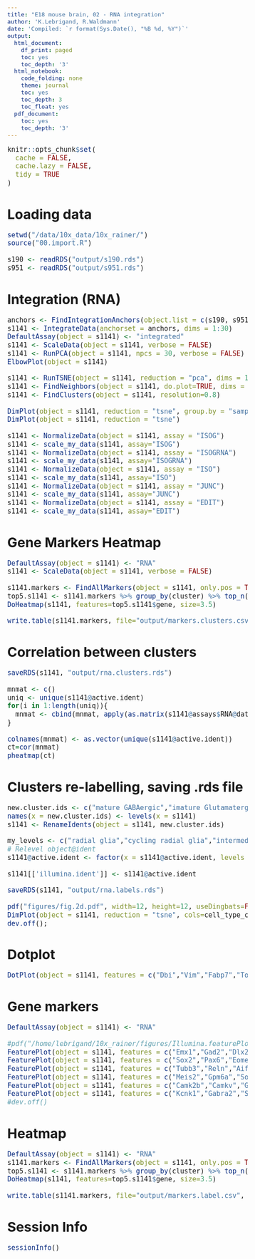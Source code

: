 ```yaml
---
title: "E18 mouse brain, 02 - RNA integration"
author: 'K.Lebrigand, R.Waldmann'
date: 'Compiled: `r format(Sys.Date(), "%B %d, %Y")`'
output:
  html_document:
    df_print: paged
    toc: yes
    toc_depth: '3'
  html_notebook:
    code_folding: none
    theme: journal
    toc: yes
    toc_depth: 3
    toc_float: yes
  pdf_document:
    toc: yes
    toc_depth: '3'
---
```


<style type="text/css">

body, td {
   font-size: 15px;
}
code.r{
  font-size: 15px;
}
pre {
  font-size: 15px
}
</style>

```r
knitr::opts_chunk$set(
  cache = FALSE,
  cache.lazy = FALSE,
  tidy = TRUE
)
```

# Loading data

```r

setwd("/data/10x_data/10x_rainer/")
source("00.import.R")

s190 <- readRDS("output/s190.rds")
s951 <- readRDS("output/s951.rds")

```

# Integration (RNA)

```r

anchors <- FindIntegrationAnchors(object.list = c(s190, s951), assay=c("RNA","RNA"), dims = 1:30)
s1141 <- IntegrateData(anchorset = anchors, dims = 1:30)
DefaultAssay(object = s1141) <- "integrated"
s1141 <- ScaleData(object = s1141, verbose = FALSE)
s1141 <- RunPCA(object = s1141, npcs = 30, verbose = FALSE)
ElbowPlot(object = s1141)

s1141 <- RunTSNE(object = s1141, reduction = "pca", dims = 1:11)
s1141 <- FindNeighbors(object = s1141, do.plot=TRUE, dims = 1:11)
s1141 <- FindClusters(object = s1141, resolution=0.8)

DimPlot(object = s1141, reduction = "tsne", group.by = "sample")
DimPlot(object = s1141, reduction = "tsne")

s1141 <- NormalizeData(object = s1141, assay = "ISOG")
s1141 <- scale_my_data(s1141, assay="ISOG")
s1141 <- NormalizeData(object = s1141, assay = "ISOGRNA")
s1141 <- scale_my_data(s1141, assay="ISOGRNA")
s1141 <- NormalizeData(object = s1141, assay = "ISO")
s1141 <- scale_my_data(s1141, assay="ISO")
s1141 <- NormalizeData(object = s1141, assay = "JUNC")
s1141 <- scale_my_data(s1141, assay="JUNC")
s1141 <- NormalizeData(object = s1141, assay = "EDIT")
s1141 <- scale_my_data(s1141, assay="EDIT")

```

# Gene Markers Heatmap

```r

DefaultAssay(object = s1141) <- "RNA"
s1141 <- ScaleData(object = s1141, verbose = FALSE)

s1141.markers <- FindAllMarkers(object = s1141, only.pos = TRUE)
top5.s1141 <- s1141.markers %>% group_by(cluster) %>% top_n(6, avg_logFC)
DoHeatmap(s1141, features=top5.s1141$gene, size=3.5)

write.table(s1141.markers, file="output/markers.clusters.csv", sep=",")

```

# Correlation between clusters

```r

saveRDS(s1141, "output/rna.clusters.rds")

mnmat <- c()
uniq <- unique(s1141@active.ident)
for(i in 1:length(uniq)){
  mnmat <- cbind(mnmat, apply(as.matrix(s1141@assays$RNA@data[, s1141@meta.data$integrated_snn_res.0.8==uniq[i]]), 1, mean))
}

colnames(mnmat) <- as.vector(unique(s1141@active.ident))
ct=cor(mnmat)
pheatmap(ct)

```

# Clusters re-labelling, saving .rds file

```r

new.cluster.ids <- c("mature GABAergic","imature Glutamatergic","mature Glutamatergic","imature GABAergic","mature Glutamatergic", "cycling radial glia","intermediate progenitor","imature Glutamatergic","radial glia","Cajal-Retzius")
names(x = new.cluster.ids) <- levels(x = s1141)
s1141 <- RenameIdents(object = s1141, new.cluster.ids)

my_levels <- c("radial glia","cycling radial glia","intermediate progenitor", "imature Glutamatergic", "mature Glutamatergic","imature GABAergic","mature GABAergic", "Cajal-Retzius")
# Relevel object@ident
s1141@active.ident <- factor(x = s1141@active.ident, levels = my_levels)

s1141[['illumina.ident']] <- s1141@active.ident

saveRDS(s1141, "output/rna.labels.rds")

pdf("figures/fig.2d.pdf", width=12, height=12, useDingbats=FALSE)
DimPlot(object = s1141, reduction = "tsne", cols=cell_type_color, label = FALSE, pt.size = 2)
dev.off();

```

# Dotplot

```r

DotPlot(object = s1141, features = c("Dbi","Vim","Fabp7","Top2a","Ccnd2","Cenpf","Mki67","Pou3f2","Pou3f3","Sox11","Eomes","Neurog2","Pax6","Ascl1","Camk2b","Crym","Opcml","Foxp1","Grin2b","Mef2c","Neurod2","Neurod6","Rbfox3","Neurod1","H3f3b","Meis2","Mafb","Maf","Sst","Arx","Sox6","Htr3a","Tcf4","Tubb2a","Npy","Meg3","Reln","Lhx5","Snhg11")) + theme(axis.text.x = element_text(angle = 90, hjust = 1)) # RotatedAxis

```

# Gene markers

```r

DefaultAssay(object = s1141) <- "RNA"

#pdf("/home/lebrigand/10x_rainer/figures/Illumina.featurePlots.pdf", width=20, height=4, useDingbats=FALSE)
FeaturePlot(object = s1141, features = c("Emx1","Gad2","Dlx2","Vim"), cols=custom.pal, pt.size = 1, reduction="tsne", ncol=4)
FeaturePlot(object = s1141, features = c("Sox2","Pax6","Eomes","Tbr1"), cols=custom.pal, pt.size = 1, reduction="tsne", ncol=4)
FeaturePlot(object = s1141, features = c("Tubb3","Reln","Aif1"), cols=custom.pal, pt.size = 1, reduction="tsne", ncol=4)
FeaturePlot(object = s1141, features = c("Meis2","Gpm6a","Sox5","Arpp21"), cols=custom.pal, pt.size = 1, reduction="tsne", ncol=4)
FeaturePlot(object = s1141, features = c("Camk2b","Camkv","Grin2b","Cacna1e"), cols=custom.pal, pt.size = 1, reduction="tsne", ncol=4)
FeaturePlot(object = s1141, features = c("Kcnk1","Gabra2","Scn2a1"), cols=custom.pal, pt.size = 1, reduction="tsne", ncol=4)
#dev.off()

```

# Heatmap

```r

DefaultAssay(object = s1141) <- "RNA"
s1141.markers <- FindAllMarkers(object = s1141, only.pos = TRUE)
top5.s1141 <- s1141.markers %>% group_by(cluster) %>% top_n(5, avg_logFC)
DoHeatmap(s1141, features=top5.s1141$gene, size=3.5)

write.table(s1141.markers, file="output/markers.label.csv", sep=",")

```

# Session Info

```r
sessionInfo()
```

